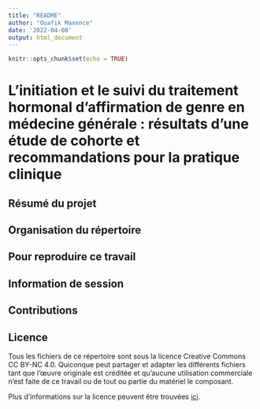 ```yaml
---
title: "README"
author: "Ouafik Maxence"
date: '2022-04-08'
output: html_document
---
```


```r
knitr::opts_chunk$set(echo = TRUE)
```

# L'initiation et le suivi du traitement hormonal d'affirmation de genre en médecine générale : résultats d'une étude de cohorte et recommandations pour la pratique clinique

## Résumé du projet

## Organisation du répertoire

## Pour reproduire ce travail

## Information de session

## Contributions

## Licence

Tous les fichiers de ce répertoire sont sous la licence Creative Commons CC BY-NC 4.0. Quiconque peut partager et adapter les différents fichiers tant que l’œuvre originale est créditée et qu'aucune utilisation commerciale n'est faite de ce travail ou de tout ou partie du matériel le composant.

Plus d'informations sur la licence peuvent être trouvées [ici](https://creativecommons.org/licenses/by-nc/4.0/deed.fr).
